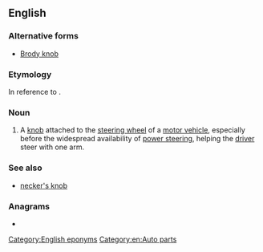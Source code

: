 ==English==
{{wikipedia}}

===Alternative forms===
* [[Brody knob]]

===Etymology===
In reference to {{w|Steve Brodie (bridge jumper)|Steve Brodie}}.

===Noun===
{{en-noun}}

# {{lb|en|dated}} A [[knob]] attached to the [[steering wheel]] of a [[motor vehicle]], especially before the widespread availability of [[power steering]], helping the [[driver]] steer with one arm.
#: {{synonyms|en|granny knob|suicide knob|wheel spinner}}

===See also===
* [[necker's knob]]

===Anagrams===
* {{anagrams|en|a=bbdeiknoor|bookbinder}}

[[Category:English eponyms]]
[[Category:en:Auto parts]]